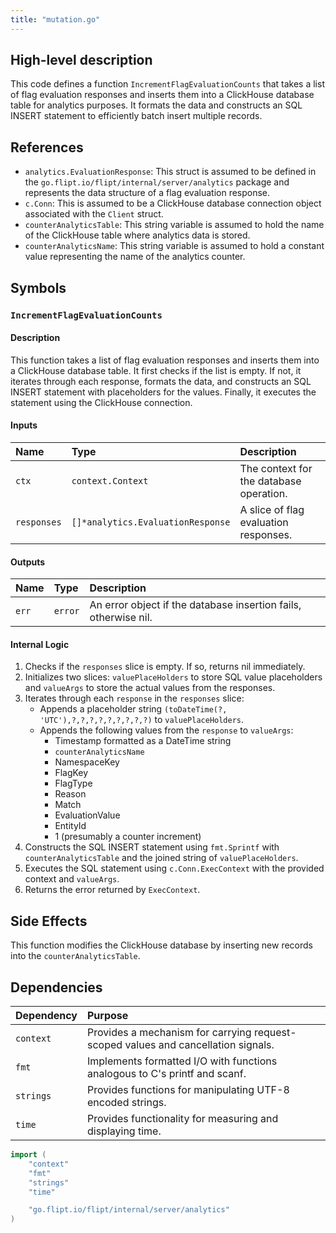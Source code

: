 ```yaml
---
title: "mutation.go"
---
```


## High-level description
This code defines a function `IncrementFlagEvaluationCounts` that takes a list of flag evaluation responses and inserts them into a ClickHouse database table for analytics purposes. It formats the data and constructs an SQL INSERT statement to efficiently batch insert multiple records.

## References
- `analytics.EvaluationResponse`: This struct is assumed to be defined in the `go.flipt.io/flipt/internal/server/analytics` package and represents the data structure of a flag evaluation response.
- `c.Conn`: This is assumed to be a ClickHouse database connection object associated with the `Client` struct.
- `counterAnalyticsTable`: This string variable is assumed to hold the name of the ClickHouse table where analytics data is stored.
- `counterAnalyticsName`: This string variable is assumed to hold a constant value representing the name of the analytics counter.

## Symbols

### `IncrementFlagEvaluationCounts`
#### Description
This function takes a list of flag evaluation responses and inserts them into a ClickHouse database table. It first checks if the list is empty. If not, it iterates through each response, formats the data, and constructs an SQL INSERT statement with placeholders for the values. Finally, it executes the statement using the ClickHouse connection.

#### Inputs
| Name      | Type                                  | Description                               |
|:----------|:--------------------------------------|:------------------------------------------|
| `ctx`     | `context.Context`                     | The context for the database operation. |
| `responses` | `[]*analytics.EvaluationResponse` | A slice of flag evaluation responses.    |

#### Outputs
| Name | Type   | Description                                                                      |
|:-----|:-------|:----------------------------------------------------------------------------------|
| `err` | `error` | An error object if the database insertion fails, otherwise nil.                 |

#### Internal Logic
1. Checks if the `responses` slice is empty. If so, returns nil immediately.
2. Initializes two slices: `valuePlaceHolders` to store SQL value placeholders and `valueArgs` to store the actual values from the responses.
3. Iterates through each `response` in the `responses` slice:
    - Appends a placeholder string `(toDateTime(?, 'UTC'),?,?,?,?,?,?,?,?,?)` to `valuePlaceHolders`.
    - Appends the following values from the `response` to `valueArgs`:
        - Timestamp formatted as a DateTime string
        - `counterAnalyticsName`
        - NamespaceKey
        - FlagKey
        - FlagType
        - Reason
        - Match
        - EvaluationValue
        - EntityId
        - 1 (presumably a counter increment)
4. Constructs the SQL INSERT statement using `fmt.Sprintf` with `counterAnalyticsTable` and the joined string of `valuePlaceHolders`.
5. Executes the SQL statement using `c.Conn.ExecContext` with the provided context and `valueArgs`.
6. Returns the error returned by `ExecContext`.

## Side Effects
This function modifies the ClickHouse database by inserting new records into the `counterAnalyticsTable`.

## Dependencies
| Dependency | Purpose                                                                         |
|:-----------|:---------------------------------------------------------------------------------|
| `context`  | Provides a mechanism for carrying request-scoped values and cancellation signals. |
| `fmt`      | Implements formatted I/O with functions analogous to C's printf and scanf.     |
| `strings` | Provides functions for manipulating UTF-8 encoded strings.                     |
| `time`     | Provides functionality for measuring and displaying time.                       |

```go
import (
	"context"
	"fmt"
	"strings"
	"time"

	"go.flipt.io/flipt/internal/server/analytics"
)
```